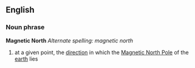 ==English==
===Noun phrase===
'''Magnetic North'''
''Alternate spelling: magnetic north''
# at a given point, the [[direction]] in which the [[Magnetic North Pole]] of the [[earth]] lies